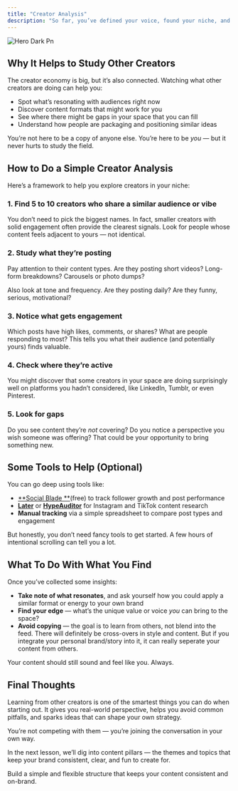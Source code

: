 ```yaml
---
title: "Creator Analysis"
description: "So far, you’ve defined your voice, found your niche, and picked the platforms that feel right for you. Now it’s time to take a look around and learn from others who are already out there creating in a similar space."
---
```


![Hero Dark Pn](/images/hero-dark.png)

## **Why It Helps to Study Other Creators**

The creator economy is big, but it’s also connected. Watching what other creators are doing can help you:

- Spot what’s resonating with audiences right now
- Discover content formats that might work for you
- See where there might be gaps in your space that you can fill
- Understand how people are packaging and positioning similar ideas

You’re not here to be a copy of anyone else. You’re here to be _you_ — but it never hurts to study the field.

## **How to Do a Simple Creator Analysis**

Here’s a framework to help you explore creators in your niche:

### **1. Find 5 to 10 creators who share a similar audience or vibe**

You don’t need to pick the biggest names. In fact, smaller creators with solid engagement often provide the clearest signals. Look for people whose content feels adjacent to yours — not identical.

### **2. Study what they’re posting**

Pay attention to their content types. Are they posting short videos? Long-form breakdowns? Carousels or photo dumps?

Also look at tone and frequency. Are they posting daily? Are they funny, serious, motivational?

### **3. Notice what gets engagement**

Which posts have high likes, comments, or shares? What are people responding to most? This tells you what their audience (and potentially yours) finds valuable.

### **4. Check where they’re active**

You might discover that some creators in your space are doing surprisingly well on platforms you hadn’t considered, like LinkedIn, Tumblr, or even Pinterest.

### **5. Look for gaps**

Do you see content they’re _not_ covering? Do you notice a perspective you wish someone was offering? That could be your opportunity to bring something new.

## **Some Tools to Help (Optional)**

You can go deep using tools like:

- [\*\*Social Blade \*\*](https://socialblade.com/)(free) to track follower growth and post performance
- [**Later**](https://later.com/) or [**HypeAuditor**](https://hypeauditor.com/) for Instagram and TikTok content research
- **Manual tracking** via a simple spreadsheet to compare post types and engagement

But honestly, you don’t need fancy tools to get started. A few hours of intentional scrolling can tell you a lot.

## **What To Do With What You Find**

Once you’ve collected some insights:

- **Take note of what resonates**, and ask yourself how you could apply a similar format or energy to your own brand
- **Find your edge** — what’s the unique value or voice _you_ can bring to the space?
- **Avoid copying** — the goal is to learn from others, not blend into the feed. There will definitely be cross-overs in style and content. But if you integrate your personal brand/story into it, it can really seperate your content from others.

Your content should still sound and feel like you. Always.

## **Final Thoughts**

Learning from other creators is one of the smartest things you can do when starting out. It gives you real-world perspective, helps you avoid common pitfalls, and sparks ideas that can shape your own strategy.

You’re not competing with them — you’re joining the conversation in your own way.

In the next lesson, we’ll dig into content pillars — the themes and topics that keep your brand consistent, clear, and fun to create for.

<Card title="All About Content Pillars" icon="heart" iconType="duotone">
  Build a simple and flexible structure that keeps your content consistent and on-brand.
</Card>